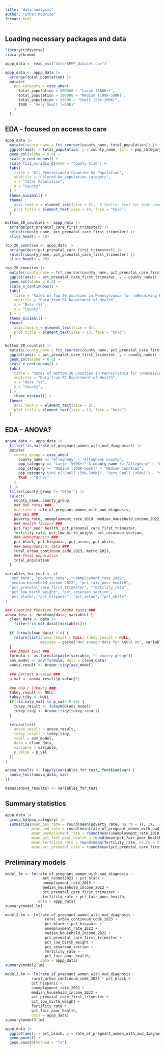 ```yaml
---
title: "data_analysis"
author: "Ethan McBride"
format: html
---
```


## Loading necessary packages and data

```r
library(tidyverse)
library(broom)

appp_data <- read_csv("data/APPP_dataset.csv")

appp_data <- appp_data |>
  arrange(total_population) |>
  mutate(
    pop_category = case_when(
      total_population > 500000 ~ "Large (500K+)",
      total_population > 100000 ~ "Medium (100K-500K)", 
      total_population > 50000 ~ "Small (50K-100K)",
      TRUE ~ "Very Small (<50K)"
    )
  )
```

## EDA - focused on access to care

```r
appp_data |>
  mutate(county_name = fct_reorder(county_name, total_population)) |>
  ggplot(aes(x = total_population, y = county_name, fill = pop_category)) + 
  geom_col(alpha = 0.8) +
  scale_x_continuous() +
  scale_fill_viridis_d(name = "County Size") +
  labs(
    title = "All Pennsylvania Counties by Population",
    subtitle = "Colored by population category",
    x = "Total Population",
    y = "County"
  ) +
  theme_minimal() +
  theme(
    axis.text.y = element_text(size = 8),  # Smaller text for many counties
    plot.title = element_text(size = 14, face = "bold")
  )

bottom_20_counties <- appp_data |>
  arrange(pct_prenatal_care_first_trimester) |>
  select(county_name, pct_prenatal_care_first_trimester) |>
  slice_head(n = 20)

top_20_counties <- appp_data |>
  arrange(desc(pct_prenatal_care_first_trimester)) |>
  select(county_name, pct_prenatal_care_first_trimester) |>
  slice_head(n = 20)

top_20_counties |>
  mutate(county_name = fct_reorder(county_name, pct_prenatal_care_first_trimester)) |>
  ggplot(aes(x = pct_prenatal_care_first_trimester, y = county_name)) + 
  geom_col(alpha = 0.8) +
  scale_x_continuous() +
  labs(
    title = "Rates of Top 20 Counties in Pennsylvania for \nReceiving Prenatal Care in First Semester of Pregnancy",
    subtitle = "Data from PA Department of Health",
    x = "Rate (%)",
    y = "County"
  ) +
  theme_minimal() +
  theme(
    axis.text.y = element_text(size = 8),
    plot.title = element_text(size = 10, face = "bold")
  )

bottom_20_counties |>
  mutate(county_name = fct_reorder(county_name, pct_prenatal_care_first_trimester)) |>
  ggplot(aes(x = pct_prenatal_care_first_trimester, y = county_name)) +
  geom_col(alpha = 0.6) +
  scale_x_continuous() +
  labs(
    title = "Rates of Bottom 20 Counties in Pennsylvania for \nReceiving Prenatal Care in First Semester of Pregnancy",
    subtitle = "Data from PA Department of Health",
    x = "Rate (%)",
    y = "County",
  ) +
    theme_minimal() +
  theme(
    axis.text.y = element_text(size = 8),
    plot.title = element_text(size = 10, face = "bold")
  )
```

## EDA - ANOVA?

```r
anova_data <- appp_data |>
  filter(!is.na(rate_of_pregnant_women_with_oud_diagnosis)) |>
  mutate(
    county_group = case_when(
      county_name == "Allegheny" ~ "Allegheny County",
      pop_category == "Large (500K+)" & county_name != "Allegheny" ~ "Other Large Counties",
      pop_category == "Medium (100K-500K)" ~ "Medium Counties",
      pop_category %in% c("Small (50K-100K)", "Very Small (<50K)") ~ "Small Counties",
      TRUE ~ "Other"
    )
  ) |>
  filter(county_group != "Other") |>
  select(
    county_name, county_group,
    ### OUD rates ###
    oud_rate = rate_of_pregnant_women_with_oud_diagnosis,
    ### SES ###
    poverty_rate, unemployment_rate_2019, median_household_income_2022,
    ### Health factors ###
    pct_fair_poor_health, pct_prenatal_care_first_trimester, 
    fertility_rate, pct_low_birth_weight, pct_cesarean_section,
    ### Demographics ###
    pct_black, pct_hispanic, pct_asian, pct_white,
    ### Geographical data ###
    rural_urban_continuum_code_2023, metro_2023,
    ### Total population
    total_population
  )

variables_for_test <- c(
  "oud_rate", "poverty_rate", "unemployment_rate_2019", 
  "median_household_income_2022", "pct_fair_poor_health", 
  "pct_prenatal_care_first_trimester", "fertility_rate", 
  "pct_low_birth_weight", "pct_cesarean_section", 
  "pct_black", "pct_hispanic", "pct_asian", "pct_white"
)

### Creating function for ANOVA tests ###
anova_test <- function(data, variable) {
  clean_data <- data |>
    filter(!is.na(.data[[variable]]))
  
  if (nrow(clean_data) < 4) {
    return(list(anova_result = NULL, tukey_result = NULL,
                message = paste("Not enough data for ANOVA on", variable)))
  }
  ### ANOVA test ###
  formula <- as.formula(paste(variable, "~ county_group"))
  aov_model <- aov(formula, data = clean_data)
  anova_result <- broom::tidy(aov_model)
  
  ### Extract p-value ###
  p_val <- anova_result$p.value[1]
  
  ### HSD / Tukey's ###
  tukey_result <- NULL
  tukey_tidy <- NULL
  if(!is.na(p_val) && p_val< 0.05) {
    tukey_result <- TukeyHSD(aov_model)
    tukey_tidy <- broom::tidy(tukey_result)
  }
  
  return(list(
    anova_result = anova_result,
    tukey_result = tukey_tidy,
    model = aov_model,
    data = clean_data,
    variable = variable,
    p_value = p_val
  ))
}

anova_results <- lapply(variables_for_test, function(var) {
  anova_test(anova_data, var)
})

names(anova_results) <- variables_for_test
```


## Summary statistics

```r
appp_data |>
  group_by(pop_category) |>
  summarize(mean_pov_rate = round(mean(poverty_rate, na.rm = T), 2),
            mean_oud_rate = round(mean(rate_of_pregnant_women_with_oud_diagnosis, na.rm = T), 2),
            mean_unemployment_rate = round(mean(unemployment_rate_2019, na.rm = T), 2),
            mean_pct_fair_poor_health = round(mean(pct_fair_poor_health, na.rm = T), 2),
            mean_fertility_rate = round(mean(fertility_rate, na.rm = T), 2),
            mean_pct_prenatal_care = round(mean(pct_prenatal_care_first_trimester), 2))
```

## Preliminary models

```r

model.lm <- lm(rate_of_pregnant_women_with_oud_diagnosis ~ 
                 met_nonmet2023 + pct_black + 
                 unemployment_rate_2019 + 
                 median_household_income_2022 + 
                 pct_prenatal_care_first_trimester + 
                 fertility_rate + pct_fair_poor_health, 
               data = appp_data)
summary(model.lm)

model2.lm <- lm(rate_of_pregnant_women_with_oud_diagnosis ~ 
                  rural_urban_continuum_code_2023 +
                  pct_black + pct_hispanic + 
                  unemployment_rate_2022 + 
                  median_household_income_2022 +
                  pct_prenatal_care_first_trimester +
                  pct_low_birth_weight +
                  pct_cesarean_section +
                  fertility_rate + 
                  pct_fair_poor_health,
                data = appp_data)
summary(model2.lm)

model3.lm <- lm(rate_of_pregnant_women_with_oud_diagnosis ~ 
            rural_urban_continuum_code_2023 * pct_black +
            pct_hispanic + 
            unemployment_rate_2022 + 
            median_household_income_2022 +
            pct_prenatal_care_first_trimester +
            pct_low_birth_weight +
            fertility_rate + 
            pct_fair_poor_health, 
            data = appp_data)
summary(model3.lm)
```

```r

appp_data |>
  ggplot(aes(x = pct_black, y = rate_of_pregnant_women_with_oud_diagnosis)) +
  geom_point() +
  geom_smooth(method = "lm")
```
